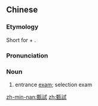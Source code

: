 {{also|甄试}}
==Chinese==
{{zh-forms|s=甄试}}

===Etymology===
Short for {{zh-l|甄選|selection}} + {{zh-l|考試|exam}}.

===Pronunciation===
{{zh-pron
|m=zhēnshì
|c=jan1 si3
|mn=chin-chhì
|cat=n
}}

===Noun===
{{zh-noun}}

# {{lb|zh|chiefly|Taiwan}} entrance [[exam]]; selection exam

[[zh-min-nan:甄試]]
[[zh:甄試]]